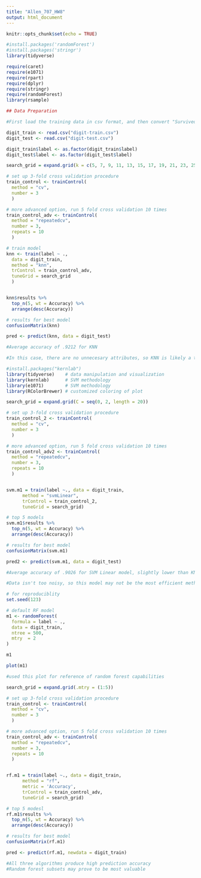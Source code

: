 ```yaml
---
title: "Allen_707_HW8"
output: html_document
---
```


```r
knitr::opts_chunk$set(echo = TRUE)
```

```r
#install.packages('randomForest')
#install.packages('stringr')
library(tidyverse)
```

```r
require(caret)
require(e1071)
require(rpart)
require(dplyr)
require(stringr)
require(randomForest)
library(rsample)
```

```r
## Data Preparation

#First load the training data in csv format, and then convert "Survived" to nominal variable and "Pclass" to ordinal variable.

digit_train <- read.csv("digit-train.csv")
digit_test <- read.csv("digit-test.csv")

digit_train$label <- as.factor(digit_train$label)
digit_test$label <- as.factor(digit_test$label)


```

```r
search_grid = expand.grid(k = c(5, 7, 9, 11, 13, 15, 17, 19, 21, 23, 25))

# set up 3-fold cross validation procedure
train_control <- trainControl(
  method = "cv", 
  number = 3
  )

# more advanced option, run 5 fold cross validation 10 times
train_control_adv <- trainControl(
  method = "repeatedcv", 
  number = 3,
  repeats = 10
  )

# train model
knn <- train(label ~ .,
  data = digit_train,
  method = "knn",
  trControl = train_control_adv,
  tuneGrid = search_grid
  )



```

```r
knn$results %>% 
  top_n(5, wt = Accuracy) %>%
  arrange(desc(Accuracy))

# results for best model
confusionMatrix(knn)

pred <- predict(knn, data = digit_test)

#Average accuracy of .9212 for KNN

#In this case, there are no unnecesary attributes, so KNN is likely a top model choice
```

```r
#install.packages("kernlab")
library(tidyverse)    # data manipulation and visualization
library(kernlab)      # SVM methodology
library(e1071)        # SVM methodology
library(RColorBrewer) # customized coloring of plot
```

```r
search_grid = expand.grid(C = seq(0, 2, length = 20))

# set up 3-fold cross validation procedure
train_control_2 <- trainControl(
  method = "cv", 
  number = 3
  )

# more advanced option, run 5 fold cross validation 10 times
train_control_adv2 <- trainControl(
  method = "repeatedcv", 
  number = 3,
  repeats = 10
  )


svm.m1 = train(label ~., data = digit_train, 
      method = "svmLinear", 
      trControl = train_control_2,
      tuneGrid = search_grid)

# top 5 models
svm.m1$results %>% 
  top_n(5, wt = Accuracy) %>%
  arrange(desc(Accuracy))

# results for best model
confusionMatrix(svm.m1)

pred2 <- predict(svm.m1, data = digit_test)

#Average accuracy of .9026 for SVM Linear model, slightly lower than KNN

#Data isn't too noisy, so this model may not be the most efficient method 

```

```r
# for reproduciblity
set.seed(123)

# default RF model
m1 <- randomForest(
  formula = label ~ .,
  data = digit_train,
  ntree = 500,
  mtry  = 2
)

m1

plot(m1)

#used this plot for reference of random forest capabilities
```


```r
search_grid = expand.grid(.mtry = (1:5)) 

# set up 3-fold cross validation procedure
train_control <- trainControl(
  method = "cv", 
  number = 3
  )

# more advanced option, run 5 fold cross validation 10 times
train_control_adv <- trainControl(
  method = "repeatedcv", 
  number = 3,
  repeats = 10
  )


rf.m1 = train(label ~., data = digit_train, 
      method = "rf",
      metric = 'Accuracy',
      trControl = train_control_adv,
      tuneGrid = search_grid)

# top 5 modesl
rf.m1$results %>% 
  top_n(5, wt = Accuracy) %>%
  arrange(desc(Accuracy))

# results for best model
confusionMatrix(rf.m1)

pred <- predict(rf.m1, newdata = digit_train)

#All three algorithms produce high prediction accuracy
#Random forest subsets may prove to be most valuable
```

